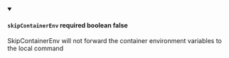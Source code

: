 
<details className="config-field" data-expandable="false" open>
<summary>

#### `skipContainerEnv` <span class="config-field-required" data-required="false">required</span> <span class="config-field-type">boolean</span> <span class="config-field-default">false</span> <span class="config-field-enum"></span>

SkipContainerEnv will not forward the container environment variables to the local command

</summary>



</details>
